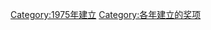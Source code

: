 {{cat topic in year| topic=建立的奖项|year=1975}}

[[Category:1975年建立|Category:1975年建立]]
[[Category:各年建立的奖项|Category:各年建立的奖项]]